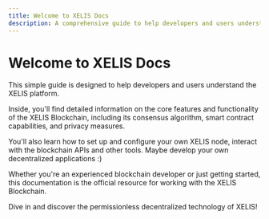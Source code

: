 ```yaml
---
title: Welcome to XELIS Docs
description: A comprehensive guide to help developers and users understand the XELIS platform.
---
```


# Welcome to XELIS Docs

This simple guide is designed to help developers and users
understand the XELIS platform.

Inside, you'll find detailed information on the core features and functionality of the XELIS Blockchain,
including its consensus algorithm, smart contract capabilities, and privacy measures.

You'll also learn how to set up and configure your own XELIS node, interact with the blockchain APIs and other tools.
Maybe develop your own decentralized applications :)

Whether you're an experienced blockchain developer or just getting started,
this documentation is the official resource for working with the XELIS Blockchain.

Dive in and discover the permissionless decentralized technology of XELIS!
